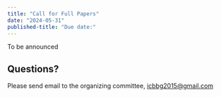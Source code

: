 ```yaml
---
title: "Call for Full Papers"
date: "2024-05-31"
published-title: "Due date:"
---
```


::: {.callout-note}
To be announced
:::

## Questions?

Please send email to the organizing committee, <icbbg2015@gmail.com>
